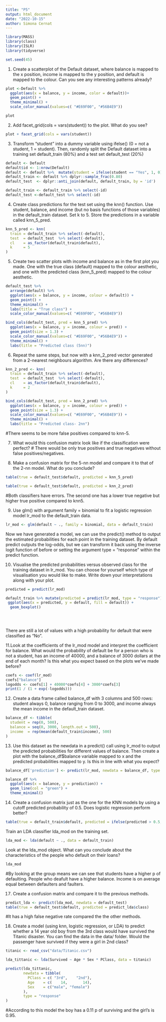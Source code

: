 ```yaml
---
title: "P5"
output: html_document
date: "2022-10-15"
author: Simona Cernat
---
```


```r
library(MASS)
library(class)
library(ISLR)
library(tidyverse)
```


```r
set.seed(45)
```


1. Create a scatterplot of the Default dataset, where balance is mapped to the x position, income is mapped to the y position, and default is mapped to the colour. Can you see any interesting patterns already?

```r
plot <-Default %>% 
  ggplot(aes(x = balance, y = income, color = default))+
  geom_point() +
  theme_minimal() +
  scale_color_manual(values=c( "#E69F00", "#56B4E9"))

plot
```
2. Add facet_grid(cols = vars(student)) to the plot. What do you see?

```r
plot + facet_grid(cols = vars(student))
```
3. Transform “student” into a dummy variable using ifelse() (0 = not a student, 1 = student). Then, randomly split the Default dataset into a training set default_train (80%) and a test set default_test (20%)
```r
default <- Default
default$id <- 1:nrow(Default)
default <- default %>%  mutate(student = ifelse(student == "Yes", 1, 0))
default_train <- default %>% dplyr::sample_frac(0.80) 
default_test  <- dplyr::anti_join(default, default_train, by = 'id') 

default_train <- default_train %>% select(-id)
default_test <-default_test %>% select(-id)
```

4. Create class predictions for the test set using the knn() function. Use student, balance, and income (but no basis functions of those variables) in the default_train dataset. Set k to 5. Store the predictions in a variable called knn_5_pred.

```r
knn_5_pred <- knn(
  train = default_train %>% select(-default),
  test  = default_test  %>% select(-default),
  cl    = as_factor(default_train$default),
  k     = 5
)
```


5. Create two scatter plots with income and balance as in the first plot you made. One with the true class (default) mapped to the colour aesthetic, and one with the predicted class (knn_5_pred) mapped to the colour aesthetic.
```r
default_test %>% 
  arrange(default) %>% 
  ggplot(aes(x = balance, y = income, colour = default)) +
  geom_point() + 
  theme_minimal() +
  labs(title = "True class") +
  scale_color_manual(values=c( "#E69F00", "#56B4E9"))

```

```r
bind_cols(default_test, pred = knn_5_pred) %>% 
  ggplot(aes(x = balance, y = income, colour = pred)) +
  geom_point(size = 1.3) + 
  scale_color_manual(values=c( "#E69F00", "#56B4E9")) +
  theme_minimal() +
  labs(title = "Predicted class (5nn)")
```

6. Repeat the same steps, but now with a knn_2_pred vector generated from a 2-nearest neighbours algorithm. Are there any differences?

```r
knn_2_pred <- knn(
  train = default_train %>% select(-default),
  test  = default_test  %>% select(-default),
  cl    = as_factor(default_train$default),
  k     = 2
)
```

```r
bind_cols(default_test, pred = knn_2_pred) %>% 
  ggplot(aes(x = balance, y = income, colour = pred)) +
  geom_point(size = 1.3) + 
  scale_color_manual(values=c( "#E69F00", "#56B4E9")) +
  theme_minimal() +
  labs(title = "Predicted class- 2nn")
```
#There seems to be more false positives compared to knn-5. 

7. What would this confusion matrix look like if the classification were perfect?
# There would be only true positives and true negatives without false positives/negatives.


8. Make a confusion matrix for the 5-nn model and compare it to that of the 2-nn model. What do you conclude?
```r
table(true = default_test$default, predicted = knn_5_pred)
```

```r
table(true = default_test$default, predicted = knn_2_pred)
```
#Both classifiers have errors. The second one has a lower true negative but higher true positive compared to knn5.

9. Use glm() with argument family = binomial to fit a logistic regression model lr_mod to the default_train data.
```r
lr_mod <- glm(default ~ ., family = binomial, data = default_train)
```

Now we have generated a model, we can use the predict() method to output the estimated probabilities for each point in the training dataset. By default predict outputs the log-odds, but we can transform it back using the inverse logit function of before or setting the argument type = "response" within the predict function.

10. Visualise the predicted probabilities versus observed class for the training dataset in lr_mod. You can choose for yourself which type of visualisation you would like to make. Write down your interpretations along with your plot.
```r
predicted = predict(lr_mod)

default_train %>% mutate(predicted = predict(lr_mod, type = "response")) %>% 
 ggplot(aes(x = predicted, y = default, fill = default)) +
  geom_boxplot()
  
  
  

```
There are still a lot of values with a high probability for default that were classified as "No".


11.Look at the coefficients of the lr_mod model and interpret the coefficient for balance. What would the probability of default be for a person who is not a student, has an income of 40000, and a balance of 3000 dollars at the end of each month? Is this what you expect based on the plots we’ve made before?
```r
coefs <- coef(lr_mod)
coefs["balance"]
logodds <- coefs[1] + 40000*coefs[4] + 3000*coefs[3]
print(1 / (1 + exp(-logodds)))
```

12. Create a data frame called balance_df with 3 columns and 500 rows: student always 0, balance ranging from 0 to 3000, and income always the mean income in the default_train dataset.
```r
balance_df <- tibble(
  student = rep(0, 500),
  balance = seq(0, 3000, length.out = 500),
  income  = rep(mean(default_train$income), 500)
)
```

13. Use this dataset as the newdata in a predict() call using lr_mod to output the predicted probabilities for different values of balance. Then create a plot with the balance_df$balance variable mapped to x and the predicted probabilities mapped to y. Is this in line with what you expect?

```r
balance_df['prediction'] <- predict(lr_mod, newdata = balance_df, type = "response")

balance_df %>% 
  ggplot(aes(x = balance, y = prediction)) +
  geom_line(col = "green") +
  theme_minimal()
```

14. Create a confusion matrix just as the one for the KNN models by using a cutoff predicted probability of 0.5. Does logistic regression perform better?

```r
table(true = default_train$default, predicted = ifelse(predicted > 0.5, "Yes", "No"))
```

Train an LDA classifier lda_mod on the training set.

```r
lda_mod <- lda(default ~ ., data = default_train)
```

Look at the lda_mod object. What can you conclude about the characteristics of the people who default on their loans?
```r
lda_mod
```
#By looking at the group means we can see that students have a higher p of defaulting. People who deafult have a higher balance.  Income is on average equal between defaulters and faulters.

17. Create a confusion matrix and compare it to the previous methods.
```r
predict_lda <- predict(lda_mod, newdata = default_test)
table(true = default_test$default, predicted = predict_lda$class)
```
#It has a high false negative rate compared the the other methods.


18. Create a model (using knn, logistic regression, or LDA) to predict whether a 14 year old boy from the 3rd class would have survived the Titanic disaster. You can find the data in the data/ folder. Would the passenger have survived if they were a girl in 2nd class?


```r
titanic <- read_csv("data/Titanic.csv")
```

```r
lda_tittanic <- lda(Survived ~ Age * Sex * PClass, data = titanic)
```


```r
predict(lda_tittanic, 
        newdata = tibble(
          PClass = c( "3rd",    "2nd"),
          Age    = c(    14,       14), 
          Sex    = c("male", "female")
        ), 
        type = "response"
)
```
#According to this model the boy has a 0.11 p of surviving and the girl's is 0.95.

```r

```


```r

```